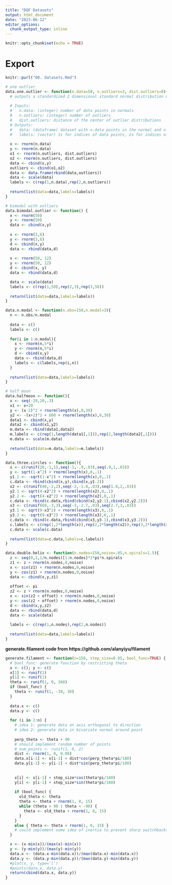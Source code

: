 ```yaml
---
title: "DQF Datasets"
output: html_document
date: "2023-06-12"
editor_options: 
  chunk_output_type: inline
---
```


```r
knitr::opts_chunk$set(echo = TRUE)
```

# Export
```r
knitr::purl("00. datasets.Rmd")
```

```r
# one outlier
data.one.outlier <- function(n.data=50, n.outliers=3, dist.outliers=8){
  # outputs a standardized 2 dimensional standard normal distribution with outliers
  
  # Inputs:
  #   n.data: (integer) number of data points in normals
  #   n.outliers: (integer) number of outliers
  #   dist.outliers: distance of the center of outlier distributions
  # Outputs:
  #   data: (dataframe) dataset with n.data points in the normal and n.outliers outliers 
  #   labels: (vector) 1s for indices of data points, 2s for indices of outliers 
  
  x <- rnorm(n.data)
  y <- rnorm(n.data)
  o1 <- rnorm(n.outliers, dist.outliers)
  o2 <- rnorm(n.outliers, dist.outliers)
  data <- cbind(x,y)
  outliers <- cbind(o1,o2)
  data <- data.frame(rbind(data,outliers))
  data <- scale(data)
  labels <- c(rep(1,n.data),rep(2,n.outliers))
  
  return(list(data=data,labels=labels))
}
```

```r
# bimodal with outliers
data.bimodal.outlier <- function() {
  x <- rnorm(50)
  y <- rnorm(50)
  data <- cbind(x,y)
  
  x <- rnorm(3,6)
  y <- rnorm(3,6)
  d <- cbind(x,y)
  data <- rbind(data,d)
  
  x <- rnorm(50, 12)
  y <- rnorm(50, 12)
  d <- cbind(x, y)
  data <- rbind(data,d)

  data <- scale(data)
  labels <- c(rep(1,50),rep(2,3),rep(3,50))
  
  return(list(data=data,labels=labels))
}
```

```r
data.n.modal <- function(n.obs=150,n.modal=3){
  n <- n.obs/n.modal
  
  data <- c()
  labels <- c()
  
  for(i in 1:n.modal){
    x <- rnorm(n,5*i)
    y <- rnorm(n,5*i)
    d <- cbind(x,y)
    data <- rbind(data,d)
    labels <- c(labels,rep(i,n))
  }
  
  return(list(data=data,labels=labels))
}
```

```r
# half moon
data.halfmoon <- function(){
  x <- seq(-20,20,.3)
  x1 <- x+20
  y <- (x-2)^2 + rnorm(length(x),0,30)
  y2 <- -(x+2)^2 + 600 + rnorm(length(x),0,30)
  data1 <- cbind(x,y)
  data2 <- cbind(x1,y2)
  m.data <- rbind(data1,data2)
  m.labels <- c(rep(1,length(data1[,1])),rep(2,length(data2[,1])))
  m.data <- scale(m.data)
  
  return(list(data=m.data,labels=m.labels))
}
```

```r
data.three.circles <- function(){
  x <- c(runif(20,-1,1),seq(-1,-.9,.03),seq(.9,1,.03))
  y <- sqrt(1-x^2) + rnorm(length(x),0,.1)
  y1.2 <- -sqrt(1-x^2) + rnorm(length(x),0,.1)
  c.data <- rbind(cbind(x,y),cbind(x,y1.2))
  x2 <- c(runif(40,-2,2),seq(-2,-1.8,.03),seq(1.8,2,.03))
  y2.1 <- sqrt(4-x2^2) + rnorm(length(x2),0,.1)
  y2.2 <- -sqrt(4-x2^2) + rnorm(length(x2),0,.1)
  c.data <- rbind(c.data,rbind(cbind(x2,y2.1),cbind(x2,y2.2)))
  x3 <- c(runif(60,-3,3),seq(-3,-2.7,.03),seq(2.7,3,.03))
  y3.1 <- sqrt(9-x3^2) + rnorm(length(x3),0,.1)
  y3.2 <- -sqrt(9-x3^2) + rnorm(length(x3),0,.1)
  c.data <- rbind(c.data,rbind(cbind(x3,y3.1),cbind(x3,y3.2)))
  c.labels <- c(rep(1,2*length(x)),rep(2,2*length(x2)),rep(3,2*length(x3)))
  c.data <- scale(c.data)
  
  return(list(data=c.data,labels=c.labels))
}
```

```r
data.double.helix <- function(n.nodes=150,noise=.05,n.spirals=1.5){
  z <- seq(0,1,1/n.nodes)[1:n.nodes]*2*pi*n.spirals
  z1 <- z + rnorm(n.nodes,0,noise)
  x <- sin(z1) + rnorm(n.nodes,0,noise)
  y <- cos(z1) + rnorm(n.nodes,0,noise)
  data <- cbind(x,y,z1)
  
  offset <- pi
  z2 <- z + rnorm(n.nodes,0,noise)
  x <- sin(z2 + offset) + rnorm(n.nodes,0,noise)
  y <- cos(z2 + offset) + rnorm(n.nodes,0,noise)
  d <- cbind(x,y,z2)
  data <- rbind(data,d)
  data <- scale(data)
  
  labels <- c(rep(1,n.nodes),rep(2,n.nodes))
  
  return(list(data=data,labels=labels))
}
```

**generate.filament code from https://github.com/alanyiyu/filament**

```r
generate.filament <- function(n=150, step_size=0.05, bool_func=TRUE) {
  # bool_func: generate function by restricting theta
  x <- c(); y <- c()
  x[1] <- runif(1)
  y[1] <- runif(1)
  theta <- runif(1, 0, 360)
  if (bool_func) {
    theta <- runif(1, -30, 30)
  }
  
  data.x <- c()
  data.y <- c()
  
  for (i in 2:n) {
    # idea 1: generate data on axis orthogonal to direction
    # idea 2: generate data in bivariate normal around point
    
    perp_theta <- theta + 90
    # should implement random number of points
    # num_points <- runif(1, 0, 2)
    dist <- rnorm(1, 0, 0.08)
    data.x[i-1] <- x[i-1] + dist*cos(perp_theta*pi/180)
    data.y[i-1] <- y[i-1] + dist*sin(perp_theta*pi/180)
    
    
    x[i] <- x[i-1] + step_size*cos(theta*pi/180)
    y[i] <- y[i-1] + step_size*sin(theta*pi/180)
    
    if (bool_func) {
      old_theta <- theta
      theta <- theta + rnorm(1, 0, 15)
      while (theta > 90 | theta < -90) {
        theta <- old_theta + rnorm(1, 0, 15)
      }
    }
    else { theta <- theta + rnorm(1, 0, 15) }
    # could implement some idea of inertia to prevent sharp switchbacks/encourage smoothness?
  }

  x <- (x-min(x))/(max(x)-min(x)) 
  y <- (y-min(y))/(max(y)-min(y))
  data.x <- (data.x-min(data.x))/(max(data.x)-min(data.x))
  data.y <- (data.y-min(data.y))/(max(data.y)-min(data.y))
  #plot(x, y, type='l')
  #points(data.x, data.y)
  return(cbind(data.x, data.y))
}
```




































